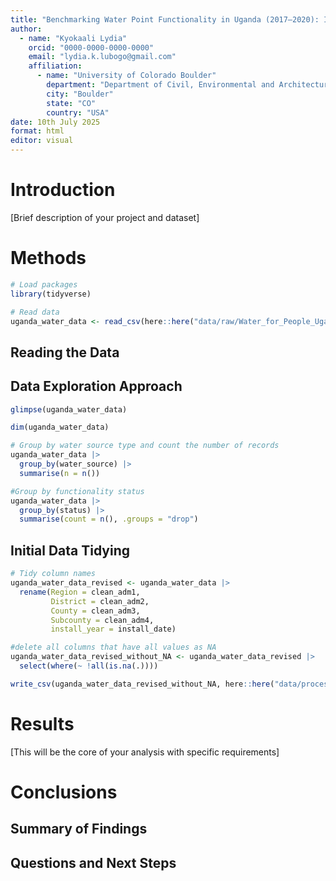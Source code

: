 ```yaml
---
title: "Benchmarking Water Point Functionality in Uganda (2017–2020): Insights for Sustainable Rural Water Supply"
author:
  - name: "Kyokaali Lydia"
    orcid: "0000-0000-0000-0000"
    email: "lydia.k.lubogo@gmail.com"
    affiliation:
      - name: "University of Colorado Boulder"
        department: "Department of Civil, Environmental and Architectural Engineering"
        city: "Boulder"
        state: "CO"
        country: "USA"
date: 10th July 2025
format: html
editor: visual
---
```


# Introduction

[Brief description of your project and dataset]

# Methods
```r
# Load packages
library(tidyverse)

# Read data
uganda_water_data <- read_csv(here::here("data/raw/Water_for_People_Uganda_2017_2020.csv"))
```

## Reading the Data

## Data Exploration Approach
```r
glimpse(uganda_water_data)

dim(uganda_water_data)

# Group by water source type and count the number of records
uganda_water_data |> 
  group_by(water_source) |> 
  summarise(n = n())

#Group by functionality status
uganda_water_data |> 
  group_by(status) |> 
  summarise(count = n(), .groups = "drop") 
```


## Initial Data Tidying
```r
# Tidy column names
uganda_water_data_revised <- uganda_water_data |> 
  rename(Region = clean_adm1, 
         District = clean_adm2,
         County = clean_adm3,
         Subcounty = clean_adm4,
         install_year = install_date)  
```

```r
#delete all columns that have all values as NA
uganda_water_data_revised_without_NA <- uganda_water_data_revised |>
  select(where(~ !all(is.na(.))))
```

```r
write_csv(uganda_water_data_revised_without_NA, here::here("data/processed/uganda_water_data_revised_without_NA.csv"))
```


# Results

[This will be the core of your analysis with specific requirements]

# Conclusions

## Summary of Findings

## Questions and Next Steps